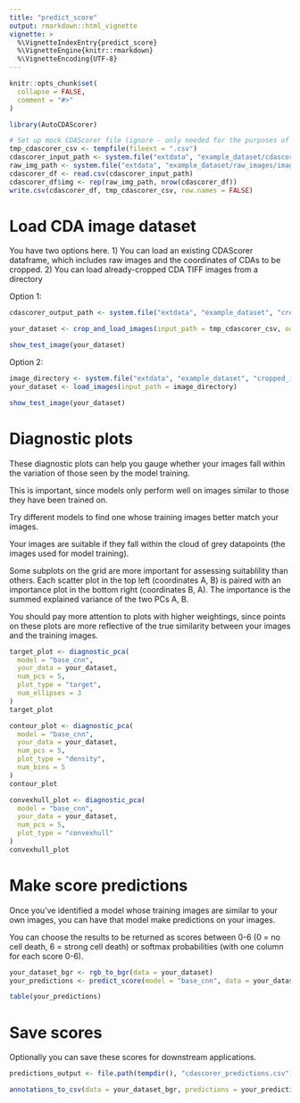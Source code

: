 ```yaml
---
title: "predict_score"
output: rmarkdown::html_vignette
vignette: >
  %\VignetteIndexEntry{predict_score}
  %\VignetteEngine{knitr::rmarkdown}
  %\VignetteEncoding{UTF-8}
---
```


```r
knitr::opts_chunk$set(
  collapse = FALSE,
  comment = "#>"
)
```

```r
library(AutoCDAScorer)

# Set up mock CDAScorer file (ignore - only needed for the purposes of this vignette)
tmp_cdascorer_csv <- tempfile(fileext = ".csv")
cdascorer_input_path <- system.file("extdata", "example_dataset/cdascorer_example.csv", package = "AutoCDAScorer", mustWork = TRUE)
raw_img_path <- system.file("extdata", "example_dataset/raw_images/image1.tif", package = "AutoCDAScorer")
cdascorer_df <- read.csv(cdascorer_input_path)
cdascorer_df$img <- rep(raw_img_path, nrow(cdascorer_df))
write.csv(cdascorer_df, tmp_cdascorer_csv, row.names = FALSE)
```

# Load CDA image dataset

You have two options here.
1) You can load an existing CDAScorer dataframe, which includes raw images and the coordinates of CDAs to be cropped.
2) You can load already-cropped CDA TIFF images from a directory

Option 1:
```r
cdascorer_output_path <- system.file("extdata", "example_dataset", "cropped_images", package = "AutoCDAScorer", mustWork = TRUE)

your_dataset <- crop_and_load_images(input_path = tmp_cdascorer_csv, output_path = cdascorer_output_path)

show_test_image(your_dataset)
```

Option 2:
```r
image_directory <- system.file("extdata", "example_dataset", "cropped_images", package = "AutoCDAScorer", mustWork = TRUE)
your_dataset <- load_images(input_path = image_directory)

show_test_image(your_dataset)
```

# Diagnostic plots

These diagnostic plots can help you gauge whether your images fall within the variation of those seen by the model training.

This is important, since models only perform well on images similar to those they have been trained on.

Try different models to find one whose training images better match your images.

Your images are suitable if they fall within the cloud of grey datapoints (the images used for model training).

Some subplots on the grid are more important for assessing suitablility than others. Each scatter plot in the top left (coordinates A, B) is paired with an importance plot in the bottom right (coordinates B, A). The importance is the summed explained variance of the two PCs A, B. 

You should pay more attention to plots with higher weightings, since points on these plots are more reflective of the true similarity between your images and the training images.

```r
target_plot <- diagnostic_pca(
  model = "base_cnn",
  your_data = your_dataset,
  num_pcs = 5,
  plot_type = "target",
  num_ellipses = 3
)
target_plot

contour_plot <- diagnostic_pca(
  model = "base_cnn",
  your_data = your_dataset,
  num_pcs = 5,
  plot_type = "density",
  num_bins = 5
)
contour_plot

convexhull_plot <- diagnostic_pca(
  model = "base_cnn",
  your_data = your_dataset,
  num_pcs = 5,
  plot_type = "convexhull"
)
convexhull_plot
```

# Make score predictions

Once you've identified a model whose training images are similar to your own images, you can have that model make predictions on your images.

You can choose the results to be returned as scores between 0-6 (0 = no cell death, 6 = strong cell death) or softmax probabilities (with one column for each score 0-6).

```r
your_dataset_bgr <- rgb_to_bgr(data = your_dataset)
your_predictions <- predict_score(model = "base_cnn", data = your_dataset_bgr, softmax = FALSE)

table(your_predictions)
```

# Save scores

Optionally you can save these scores for downstream applications.

```r
predictions_output <- file.path(tempdir(), "cdascorer_predictions.csv") # Replace with your output path. Ignore tempdir(), which is only here for the purposes of the vignette.

annotations_to_csv(data = your_dataset_bgr, predictions = your_predictions, output_path = predictions_output)
```
